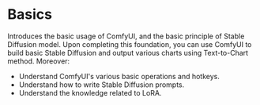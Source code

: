 
# Basics

Introduces the basic usage of ComfyUI, and the basic principle of Stable Diffusion model. Upon completing this foundation, you can use ComfyUI to build basic Stable Diffusion and output various charts using Text-to-Chart method. Moreover: 

* Understand ComfyUI's various basic operations and hotkeys.
* Understand how to write Stable Diffusion prompts.
* Understand the knowledge related to LoRA.

<Cards>
  <Card
    title="Stable Diffusion Basics"
    href="../basics/stable-diffusion-foundation"
  />
  <Card 
    title="Text-to-image" 
    href="../basics/comfyui-foundation" 
  />
  <Card
    title="Basic operations"
    href="../basics/basic-nodes"
  />
  <Card 
    title="SD Prompt Basics" 
    href="../basics/prompt" 
  />
  <Card 
    title="Embedding" 
    href="../basics/embedding" 
  />
  <Card 
    title="LoRA" 
    href="../basics/lora" 
  />
</Cards>